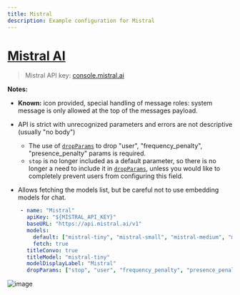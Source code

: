 ```yaml
---
title: Mistral
description: Example configuration for Mistral
---
```


# [Mistral AI](https://mistral.ai/)

> Mistral API key: [console.mistral.ai](https://console.mistral.ai/)

**Notes:**

- **Known:** icon provided, special handling of message roles: system message is only allowed at the top of the messages payload.

- API is strict with unrecognized parameters and errors are not descriptive (usually "no body")

    - The use of [`dropParams`](/docs/configuration/librechat_yaml/object_structure/custom_endpoint#dropparams) to drop "user", "frequency_penalty", "presence_penalty" params is required.
    - `stop` is no longer included as a default parameter, so there is no longer a need to include it in [`dropParams`](/docs/configuration/librechat_yaml/object_structure/custom_endpoint#dropparams), unless you would like to completely prevent users from configuring this field.
    
- Allows fetching the models list, but be careful not to use embedding models for chat.

```yaml filename="librechat.yaml"
    - name: "Mistral"
      apiKey: "${MISTRAL_API_KEY}"
      baseURL: "https://api.mistral.ai/v1"
      models:
        default: ["mistral-tiny", "mistral-small", "mistral-medium", "mistral -large-latest"]
        fetch: true
      titleConvo: true
      titleModel: "mistral-tiny"
      modelDisplayLabel: "Mistral"
      dropParams: ["stop", "user", "frequency_penalty", "presence_penalty"]
```

![image](https://github.com/TrinhNgocThanh/mylinks.com.vn/assets/110412045/ddb4b2f3-608e-4034-9a27-3e94fc512034)